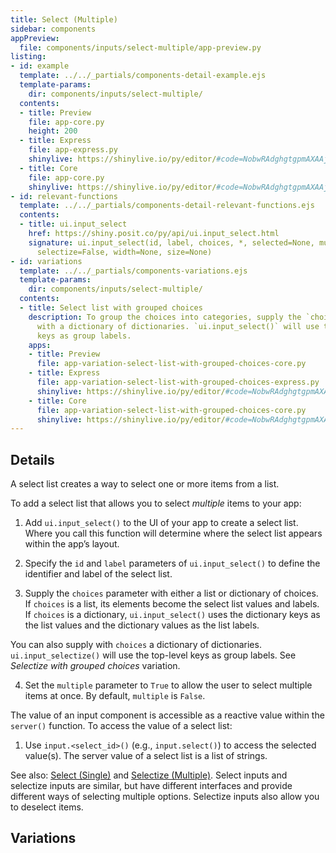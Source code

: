 ```yaml
---
title: Select (Multiple)
sidebar: components
appPreview:
  file: components/inputs/select-multiple/app-preview.py
listing:
- id: example
  template: ../../_partials/components-detail-example.ejs
  template-params:
    dir: components/inputs/select-multiple/
  contents:
  - title: Preview
    file: app-core.py
    height: 200
  - title: Express
    file: app-express.py
    shinylive: https://shinylive.io/py/editor/#code=NobwRAdghgtgpmAXAAjFADugdOgnmAGlQGMB7CAFzkqVQDMAnUmZAZwAsBLCXZTmdKQYVkDagBM4DADoRGzNlx5Y4AD3RjWrPgKEju6AK4UihzrIsQzWA8YD6rOABs4xCgApkyAMTIAPH6yXl7SYI4ubqFEPv6BEMHIoQDKzq4ipOgUnOTaAEbOpADuiFFevgFBwSChAIwAgqEooQDC7KScxHDI9aW1AEKNiWCt7Z3dA4RDNc2DLW0dXdOhAL7R5XEJMIZOWeguALwAKgyGcGuxsgCUZRcQlgACYhCSDFhUqhSyknTIAG5QTlO7kuJXiwTEFEMDHidFCIFsFCw4TSwOWoVkkzAFFw6AQKCxagoYGWAF0gA
  - title: Core
    file: app-core.py
    shinylive: https://shinylive.io/py/editor/#code=NobwRAdghgtgpmAXAAjFADugdOgnmAGlQGMB7CAFzkqVQDMAnUmZAZwAsBLCXZTmdKQYVkAQUxEG1ACZwGRAK6cAOhFUZ0AfSXIAvMiU4oAczia6AGyXSAFKuQODnLN3QKKm1nAtxiFGw4AxMgAPCH2jpHKYF4+ftFEyMFhEZEO0QDK3r4ipOgUnOSsyABG3qQA7ogJQaHhEGmOINEAjKLRKNEAwuyknMRwyG01rQBCHcjdvf2DLeOEk2AtXRNTfQNDK2AAvonJ9Y0OMAoWBeg+ugAqDApwe3WpyACU9ykNjoak7m4eVAAe-miADcoFY4NEXqonqoYRBZHQ2HIgXIbK53EQvhQfkQvKxWIUIE9qu8HAABKRwuRYf4UR7w5AgsE2ImPSJSCgKBgNOjREBoihYWI5ZnbaKw9SYPRiTA2DTaTg4pFyaEQBZgCi4dAIFDquAAnYAXSAA
- id: relevant-functions
  template: ../../_partials/components-detail-relevant-functions.ejs
  contents:
  - title: ui.input_select
    href: https://shiny.posit.co/py/api/ui.input_select.html
    signature: ui.input_select(id, label, choices, *, selected=None, multiple=False,
      selectize=False, width=None, size=None)
- id: variations
  template: ../../_partials/components-variations.ejs
  template-params:
    dir: components/inputs/select-multiple/
  contents:
  - title: Select list with grouped choices
    description: To group the choices into categories, supply the `choices` argument
      with a dictionary of dictionaries. `ui.input_select()` will use the top-level
      keys as group labels.
    apps:
    - title: Preview
      file: app-variation-select-list-with-grouped-choices-core.py
    - title: Express
      file: app-variation-select-list-with-grouped-choices-express.py
      shinylive: https://shinylive.io/py/editor/#code=NobwRAdghgtgpmAXAAjFADugdOgnmAGlQGMB7CAFzkqVQDMAnUmZAZwAsBLCXZTmdKQYVkDagBM4DADoRGzNlx5Y4AD3RjWrPgKEju6AK4UihzrIsQzWA8YD6rOABs4xCgApkyAMTIAPH6yXl7SYI4ubqFEPv6BEMHIoQDKzq4ipOgUnOTaAEbOpADuiFFevgFBwSChAIwAgqEooQDC7KScxHDI9aW1AEKNiWCt7Z3dA4RDNc2DLW0dXdOhAL7R5XEJMIZOWeguALwAKgyGcGuxsgCUZRcQlgACYhCSDFhUqhSyknTIAG5QTlO7kuJXiwTEFEMDHidFCIFsFCw4TSwOWoVkkzAFFw6AQKCxagoYGWAF0gA
    - title: Core
      file: app-variation-select-list-with-grouped-choices-core.py
      shinylive: https://shinylive.io/py/editor/#code=NobwRAdghgtgpmAXAAjFADugdOgnmAGlQGMB7CAFzkqVQDMAnUmZAZwAsBLCXZTmdKQYVkAQUxEG1ACZwGRAK6cAOhFUZ0AfSXIAvMiU4oAczia6AGyXSAFKuQODnLN3QKKm1nAtxiFGw4AxMgAPCH2jpHKYF4+ftFEyMFhEZEO0QDK3r4ipOgUnOSsyABG3qQA7ogJQaHhEGmOINEAjKLRKNEAwuyknMRwyG01rQBCHcjdvf2DLeOEk2AtXRNTfQNDK2AAvonJ9Y0OMAoWBeg+ugAqDApwe3WpyACU9ykNjoak7m4eVAAe-miADcoFY4NEXqonqoYRBZHQ2HIgXIbK53EQvhQfkQvKxWIUIE9qu8HAABKRwuRYf4UR7w5AgsE2ImPSJSCgKBgNOjREBoihYWI5ZnbaKw9SYPRiTA2DTaTg4pFyaEQBZgCi4dAIFDquAAnYAXSAA
---
```


:::{#example}
:::

:::{#relevant-functions}
:::

## Details
A select list creates a way to select one or more items from a list.

To add a select list that allows you to select <em>multiple</em> items to your app:

  1. Add `ui.input_select()` to the UI of your app to create a select list. Where you call this function will determine where the select list appears within the app's layout.

  2. Specify the `id` and `label` parameters of `ui.input_select()` to define the identifier and label of the select list.

  3. Supply the `choices` parameter with either a list or dictionary of choices. If `choices` is a list, its elements become the select list values and labels. If `choices` is a dictionary, `ui.input_select()` uses the dictionary keys as the list values and the dictionary values as the list labels.

  You can also supply with `choices` a dictionary of dictionaries. `ui.input_selectize()` will use the top-level keys as group labels. See <em>Selectize with grouped choices</em> variation.

  4. Set the `multiple` parameter to `True` to allow the user to select multiple items at once. By default, `multiple` is `False`.

The value of an input component is accessible as a reactive value within the `server()` function. To access the value of a select list:

  1. Use `input.<select_id>()` (e.g., `input.select()`) to access the selected value(s). The server value of a select list is a list of strings.

See also: [Select (Single)](../select-single/index.qmd) and [Selectize (Multiple)](../selectize-multiple/index.qmd). Select inputs and selectize inputs are similar, but have different interfaces and provide different ways of selecting multiple options. Selectize inputs also allow you to deselect items.

## Variations

:::{#variations}
:::
